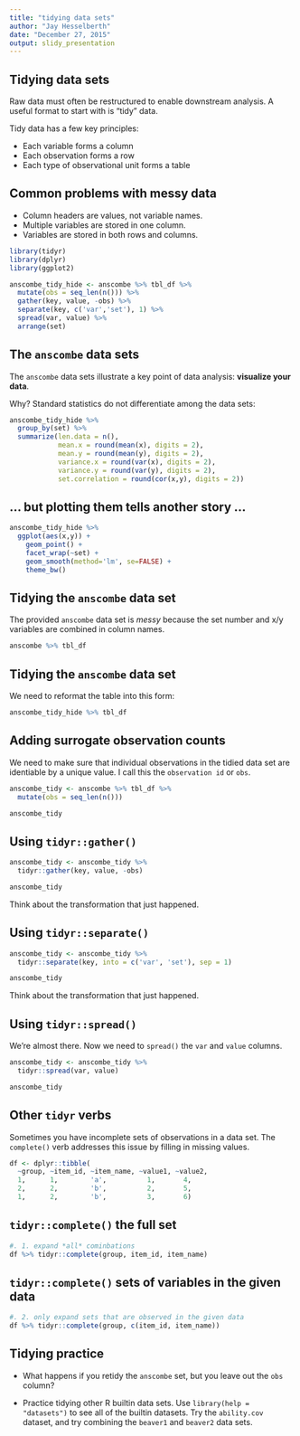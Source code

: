 ```yaml
---
title: "tidying data sets"
author: "Jay Hesselberth"
date: "December 27, 2015"
output: slidy_presentation
---
```


## Tidying data sets

Raw data must often be restructured to enable downstream analysis. A useful format to start with is "tidy" data.

Tidy data has a few key principles:

  - Each variable forms a column
  - Each observation forms a row
  - Each type of observational unit forms a table

## Common problems with messy data

  - Column headers are values, not variable names.
  - Multiple variables are stored in one column.
  - Variables are stored in both rows and columns.

```r
library(tidyr)
library(dplyr)
library(ggplot2)

anscombe_tidy_hide <- anscombe %>% tbl_df %>%
  mutate(obs = seq_len(n())) %>%
  gather(key, value, -obs) %>%
  separate(key, c('var','set'), 1) %>%
  spread(var, value) %>%
  arrange(set)
```
## The `anscombe` data sets

The `anscombe` data sets illustrate a key point of data analysis: **visualize your data**.

Why? Standard statistics do not differentiate among the data sets:

```r
anscombe_tidy_hide %>%
  group_by(set) %>%
  summarize(len.data = n(),
            mean.x = round(mean(x), digits = 2),
            mean.y = round(mean(y), digits = 2),
            variance.x = round(var(x), digits = 2),
            variance.y = round(var(y), digits = 2),
            set.correlation = round(cor(x,y), digits = 2))
```

## ... but plotting them tells another story ...

```r
anscombe_tidy_hide %>%
  ggplot(aes(x,y)) +
    geom_point() +
    facet_wrap(~set) +
    geom_smooth(method='lm', se=FALSE) +
    theme_bw()
```

## Tidying the `anscombe` data set

The provided `anscombe` data set is *messy* because the set number and x/y variables are combined in column names.

```r
anscombe %>% tbl_df
```

## Tidying the `anscombe` data set

We need to reformat the table into this form:

```r
anscombe_tidy_hide %>% tbl_df
```

## Adding surrogate observation counts

We need to make sure that individual observations in the tidied data set are identiable by a unique value. I call this the `observation id` or `obs`.

```r
anscombe_tidy <- anscombe %>% tbl_df %>%
  mutate(obs = seq_len(n()))

anscombe_tidy
```

## Using `tidyr::gather()`

```r
anscombe_tidy <- anscombe_tidy %>% 
  tidyr::gather(key, value, -obs)

anscombe_tidy
```

Think about the transformation that just happened.

## Using `tidyr::separate()`

```r
anscombe_tidy <- anscombe_tidy %>%
  tidyr::separate(key, into = c('var', 'set'), sep = 1)

anscombe_tidy
```

Think about the transformation that just happened.

## Using `tidyr::spread()`

We're almost there. Now we need to `spread()` the `var` and `value` columns.

```r
anscombe_tidy <- anscombe_tidy %>%
  tidyr::spread(var, value)

anscombe_tidy
```

## Other `tidyr` verbs

Sometimes you have incomplete sets of observations in a data set. The `complete()` verb addresses this issue by filling in missing values.

```r
df <- dplyr::tibble(
  ~group, ~item_id, ~item_name, ~value1, ~value2,
  1,      1,        'a',          1,       4,
  2,      2,        'b',          2,       5,
  1,      2,        'b',          3,       6)
```

## `tidyr::complete()` the full set

```r
#. 1. expand *all* cominbations
df %>% tidyr::complete(group, item_id, item_name)
```

## `tidyr::complete()` sets of variables in the given data

```r
#. 2. only expand sets that are observed in the given data
df %>% tidyr::complete(group, c(item_id, item_name))
```

## Tidying practice

  - What happens if you retidy the `anscombe` set, but you leave out the `obs` column? 
  
  - Practice tidying other R builtin data sets. Use `library(help = "datasets")` to see all of the builtin datasets. Try the `ability.cov` dataset, and try combining the `beaver1` and `beaver2` data sets.



